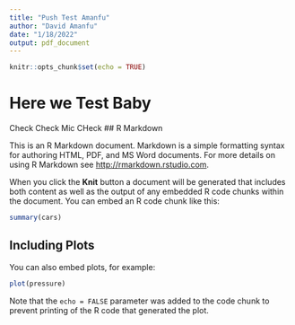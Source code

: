 ```yaml
---
title: "Push Test Amanfu"
author: "David Amanfu"
date: "1/18/2022"
output: pdf_document
---
```


```r
knitr::opts_chunk$set(echo = TRUE)
```
# Here we Test Baby

Check Check Mic CHeck
## R Markdown

This is an R Markdown document. Markdown is a simple formatting syntax for authoring HTML, PDF, and MS Word documents. For more details on using R Markdown see <http://rmarkdown.rstudio.com>.

When you click the **Knit** button a document will be generated that includes both content as well as the output of any embedded R code chunks within the document. You can embed an R code chunk like this:

```r
summary(cars)
```

## Including Plots

You can also embed plots, for example:

```r
plot(pressure)
```

Note that the `echo = FALSE` parameter was added to the code chunk to prevent printing of the R code that generated the plot.
